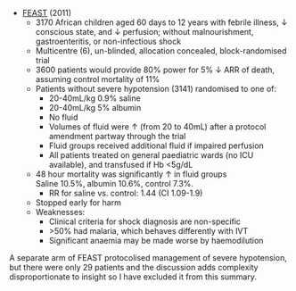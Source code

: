 * [FEAST](http://www.nejm.org/doi/full/10.1056/NEJMoa1101549) (2011)
	* 3170 African children aged 60 days to 12 years with febrile illness, ↓ conscious state, and ↓ perfusion; without malnourishment, gastroenteritis, or non-infectious shock
	* Multicentre (6), un-blinded, allocation concealed, block-randomised trial
	* 3600 patients would provide 80% power for 5% ↓ ARR of death, assuming control mortality of 11%
	* Patients without severe hypotension (3141) randomised to one of:
		* 20-40mL/kg 0.9% saline
		* 20-40mL/kg 5% albumin
		* No fluid
		* Volumes of fluid were ↑ (from 20 to 40mL) after a protocol amendment partway through the trial
		* Fluid groups received additional fluid if impaired perfusion
		* All patients treated on general paediatric wards (no ICU available), and transfused if Hb <5g/dL
	* 48 hour mortality was significantly ↑ in fluid groups\
	Saline 10.5%, albumin 10.6%, control 7.3%.
		* RR for saline vs. control: 1.44 (CI 1.09-1.9)
	* Stopped early for harm
	* Weaknesses:
		* Clinical criteria for shock diagnosis are non-specific
		* \>50% had malaria, which behaves differently with IVT
		* Significant anaemia may be made worse by haemodilution

:::column-margin
A separate arm of FEAST protocolised management of severe hypotension, but there were only 29 patients and the discussion adds complexity disproportionate to insight so I have excluded it from this summary.
:::